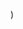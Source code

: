 
  <YouTubeLayout
    courseName="Whack-A-Mole"
    lessonName="Show Game Over Screen"
    path={useRouter().pathname}
    showPrev
    showNext
    videoId="mQHLXfeIxH0"
  />
)
